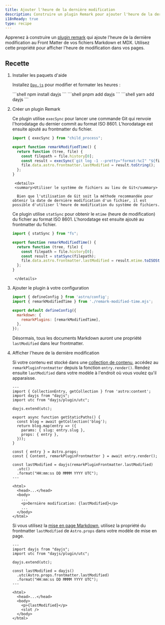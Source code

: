 ```yaml
---
title: Ajouter l'heure de la dernière modification
description: Construire un plugin Remark pour ajouter l'heure de la dernière modification à votre Markdown et MDX.
i18nReady: true
type: recipe
---
```



Apprenez à construire un [plugin remark](https://github.com/remarkjs/remark) qui ajoute l'heure de la dernière modification au Front Matter de vos fichiers Markdown et MDX. Utilisez cette propriété pour afficher l'heure de modification dans vos pages.

## Recette

1. Installer les paquets d'aide

   Installez [`Day.js`](https://www.npmjs.com/package/dayjs) pour modifier et formater les heures :

   <PackageManagerTabs>
     <Fragment slot="npm">
       ```shell
       npm install dayjs
       ```
     </Fragment>
     <Fragment slot="pnpm">
       ```shell
       pnpm add dayjs
       ```
     </Fragment>
     <Fragment slot="yarn">
       ```shell
       yarn add dayjs
       ```
     </Fragment>
   </PackageManagerTabs>

2. Créer un plugin Remark

   Ce plugin utilise `execSync` pour lancer une commande Git qui renvoie l'horodatage du dernier commit au format ISO 8601. L'horodatage est ensuite ajouté au frontmatter du fichier.

     ```js title="remark-modified-time.mjs"
     import { execSync } from "child_process";

     export function remarkModifiedTime() {
       return function (tree, file) {
         const filepath = file.history[0];
         const result = execSync(`git log -1 --pretty="format:%cI" "${filepath}"`);
         file.data.astro.frontmatter.lastModified = result.toString();
       };
     }
     ```
		<details>
		<summary>Utiliser le système de fichiers au lieu de Git</summary>

		 Bien que l'utilisation de Git soit la méthode recommandée pour obtenir la date de dernière modification d'un fichier, il est possible d'utiliser l'heure de modification du système de fichiers.
     Ce plugin utilise `statSync` pour obtenir le `mtime` (heure de modification) du fichier au format ISO 8601. L'horodatage est ensuite ajouté au frontmatter du fichier.
     
     ```js title="remark-modified-time.mjs"
     import { statSync } from "fs";

     export function remarkModifiedTime() {
       return function (tree, file) {
         const filepath = file.history[0];
         const result = statSync(filepath);
         file.data.astro.frontmatter.lastModified = result.mtime.toISOString();
       };
     }
     ```
		</details>

3. Ajouter le plugin à votre configuration

   ```js title="astro.config.mjs"
   import { defineConfig } from 'astro/config';
   import { remarkModifiedTime } from './remark-modified-time.mjs';

   export default defineConfig({
     markdown: {
       remarkPlugins: [remarkModifiedTime],
     },
   });
   ```

   Désormais, tous les documents Markdown auront une propriété `lastModified` dans leur frontmatter.

4. Afficher l'heure de la dernière modification

   Si votre contenu est stocké dans une [collection de contenu](/fr/guides/content-collections/), accédez au `remarkPluginFrontmatter` depuis la fonction `entry.render()`. Rendez ensuite `lastModified` dans votre modèle à l'endroit où vous voulez qu'il apparaisse.

   ```astro title="src/pages/posts/[slug].astro" {3-4,6,17,19-21,28}
   ---
   import { CollectionEntry, getCollection } from 'astro:content';
   import dayjs from "dayjs";
   import utc from "dayjs/plugin/utc";

   dayjs.extend(utc);

   export async function getStaticPaths() {
     const blog = await getCollection('blog');
     return blog.map(entry => ({
       params: { slug: entry.slug },
       props: { entry },
     }));
   }

   const { entry } = Astro.props;
   const { Content, remarkPluginFrontmatter } = await entry.render();

   const lastModified = dayjs(remarkPluginFrontmatter.lastModified)
     .utc()
     .format("HH:mm:ss DD MMMM YYYY UTC");
   ---

   <html>
     <head>...</head>
     <body>
       ...
       <p>Dernière modification: {lastModified}</p>
       ...
     </body>
   </html>
   ```

   Si vous utilisez la [mise en page Markdown](/fr/guides/markdown-content/#pages-markdown-et-mdx), utilisez la propriété du frontmatter `lastModified` de `Astro.props` dans votre modèle de mise en page.

   ```astro title="src/layouts/BlogLayout.astro" {2-3,5,7-9,15}
   ---
   import dayjs from "dayjs";
   import utc from "dayjs/plugin/utc";

   dayjs.extend(utc);

   const lastModified = dayjs()
     .utc(Astro.props.frontmatter.lastModified)
     .format("HH:mm:ss DD MMMM YYYY UTC");
   ---

   <html>
     <head>...</head>
     <body>
       <p>{lastModified}</p>
       <slot />
     </body>
   </html>
   ```

